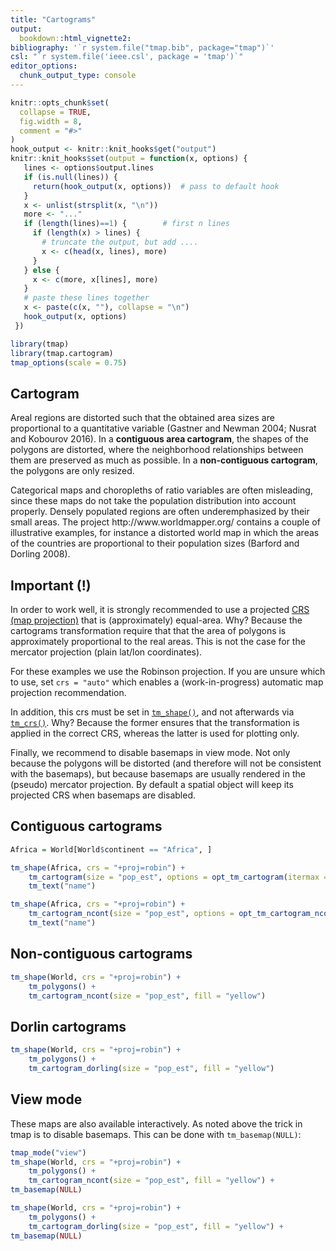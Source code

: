 ```yaml
---
title: "Cartograms"
output: 
  bookdown::html_vignette2:
bibliography: '`r system.file("tmap.bib", package="tmap")`'
csl: "`r system.file('ieee.csl', package = 'tmap')`"
editor_options: 
  chunk_output_type: console
---
```


```r
knitr::opts_chunk$set(
  collapse = TRUE,
  fig.width = 8,
  comment = "#>"
)
hook_output <- knitr::knit_hooks$get("output")
knitr::knit_hooks$set(output = function(x, options) {
   lines <- options$output.lines
   if (is.null(lines)) {
     return(hook_output(x, options))  # pass to default hook
   }
   x <- unlist(strsplit(x, "\n"))
   more <- "..."
   if (length(lines)==1) {        # first n lines
     if (length(x) > lines) {
       # truncate the output, but add ....
       x <- c(head(x, lines), more)
     }
   } else {
     x <- c(more, x[lines], more)
   }
   # paste these lines together
   x <- paste(c(x, ""), collapse = "\n")
   hook_output(x, options)
 })

```


```r
library(tmap)
library(tmap.cartogram)
tmap_options(scale = 0.75)
```



## Cartogram

Areal regions are distorted such that the obtained area sizes are proportional to a quantitative variable (Gastner and Newman 2004; Nusrat and Kobourov 2016).
In a **contiguous area cartogram**, the shapes of the polygons are distorted, where the neighborhood relationships between them are preserved as much as possible. In a **non-contiguous cartogram**, the polygons are only resized. 

Categorical maps and choropleths of ratio variables are often misleading, since these maps do not take the population distribution into account properly. Densely populated regions are often underemphasized by their small areas. The project http://www.worldmapper.org/ contains a couple
of illustrative examples, for instance a distorted world map in which the areas of the countries are proportional to their population sizes (Barford and Dorling 2008).

## Important (!)

In order to work well, it is strongly recommended to use a projected [CRS (map projection)](https://r-tmap.github.io/tmap/articles/foundations_crs) that is (approximately) equal-area. Why? Because the cartograms transformation require that that the area of polygons is approximately proportional to the real areas. This is not the case for the mercator projection (plain lat/lon coordinates).

For these examples we use the Robinson projection. If you are unsure which to use, set `crs = "auto"` which enables a (work-in-progress) automatic map projection recommendation.

In addition, this crs must be set in [`tm_shape()`](https://r-tmap.github.io/tmap/reference/tm_shape.html), and not afterwards via [`tm_crs()`](https://r-tmap.github.io/tmap/reference/tm_crs.html). Why? Because the former ensures that the transformation is applied in the correct CRS, whereas the latter is used for plotting only.

Finally, we recommend to disable basemaps in view mode. Not only because the polygons will be distorted (and therefore will not be consistent with the basemaps), but because basemaps are usually rendered in the (pseudo) mercator projection. By default a spatial object will keep its projected CRS when basemaps are disabled.

## Contiguous cartograms

```r
Africa = World[World$continent == "Africa", ]

tm_shape(Africa, crs = "+proj=robin") +
	tm_cartogram(size = "pop_est", options = opt_tm_cartogram(itermax = 15)) +
	tm_text("name")
```


```r
tm_shape(Africa, crs = "+proj=robin") +
	tm_cartogram_ncont(size = "pop_est", options = opt_tm_cartogram_ncont()) +
	tm_text("name")
```

## Non-contiguous cartograms


```r
tm_shape(World, crs = "+proj=robin") +
	tm_polygons() +
	tm_cartogram_ncont(size = "pop_est", fill = "yellow")
```

## Dorlin cartograms

```r
tm_shape(World, crs = "+proj=robin") +
	tm_polygons() +
	tm_cartogram_dorling(size = "pop_est", fill = "yellow")
```

## View mode

These maps are also available interactively. 
As noted above the trick in tmap is to disable basemaps. This can be done with `tm_basemap(NULL)`:

```r
tmap_mode("view")
tm_shape(World, crs = "+proj=robin") +
	tm_polygons() +
	tm_cartogram_ncont(size = "pop_est", fill = "yellow") +
tm_basemap(NULL)
```


```r
tm_shape(World, crs = "+proj=robin") +
	tm_polygons() +
	tm_cartogram_dorling(size = "pop_est", fill = "yellow") +
tm_basemap(NULL)
```
